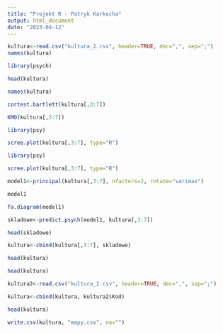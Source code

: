 ```yaml
---
title: "Projekt R - Patryk Karkocha"
output: html_document
date: "2023-04-12"
---
```

```r
kultura<-read.csv("kultura_2.csv", header=TRUE, dec=",", sep=";")
names(kultura)
```
```r
library(psych)
```

```r
head(kultura)
```
```r
names(kultura)
```
```r
cortest.bartlett(kultura[,3:7])
```
```r
KMO(kultura[,3:7])
```

```r
library(psy)
```

```r
scree.plot(kultura[,3:7], type="R")
```

```r
library(psy)
```
```r
scree.plot(kultura[,3:7], type="R")
```
```r
model1<-principal(kultura[,3:7], nfactors=2, rotate="varimax")
```

```r
model1
```
```r
fa.diagram(model1)
```
```r
skladowe<-predict.psych(model1, kultura[,3:7])
```

```r
head(skladowe)
```


```r
kultura<-cbind(kultura[,3:7], skladowe)
```
```r
head(kultura)
```


```r
head(kultura)
```


```r
kultura2<-read.csv("kultura_2.csv", header=TRUE, dec=",", sep=";")
```

```r
kultura<-cbind(kultura, kultura2$Kod)
```

```r
head(kultura)
```

```r
write.csv(kultura, "mapy.csv", na="")
```




